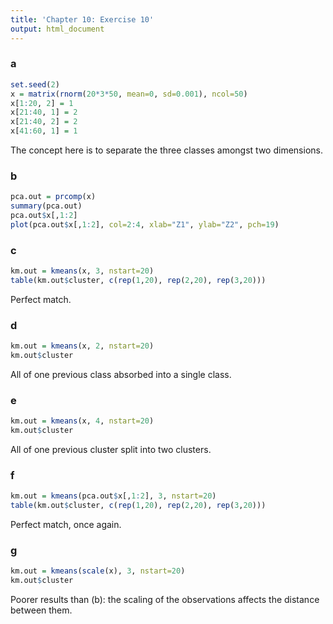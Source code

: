 ```yaml
---
title: 'Chapter 10: Exercise 10'
output: html_document
---
```


### a
```r
set.seed(2)
x = matrix(rnorm(20*3*50, mean=0, sd=0.001), ncol=50)
x[1:20, 2] = 1
x[21:40, 1] = 2
x[21:40, 2] = 2
x[41:60, 1] = 1
```
The concept here is to separate the three classes amongst two dimensions.

### b
```r
pca.out = prcomp(x)
summary(pca.out)
pca.out$x[,1:2]
plot(pca.out$x[,1:2], col=2:4, xlab="Z1", ylab="Z2", pch=19) 
```

### c
```r
km.out = kmeans(x, 3, nstart=20)
table(km.out$cluster, c(rep(1,20), rep(2,20), rep(3,20)))
```
Perfect match.

### d
```r
km.out = kmeans(x, 2, nstart=20)
km.out$cluster
```
All of one previous class absorbed into a single class.

### e
```r
km.out = kmeans(x, 4, nstart=20)
km.out$cluster
```
All of one previous cluster split into two clusters.

### f
```r
km.out = kmeans(pca.out$x[,1:2], 3, nstart=20)
table(km.out$cluster, c(rep(1,20), rep(2,20), rep(3,20)))
```
Perfect match, once again.

### g
```r
km.out = kmeans(scale(x), 3, nstart=20)
km.out$cluster
```
Poorer results than (b): the scaling of the observations affects the distance
between them.

